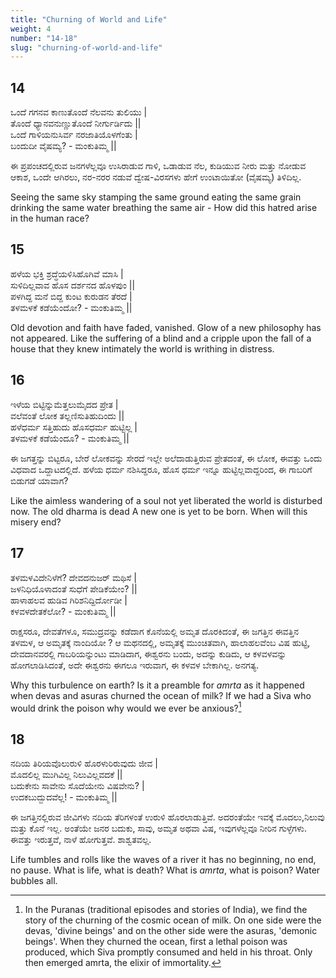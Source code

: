 ```yaml
---
title: "Churning of World and Life"
weight: 4
number: "14-18"
slug: "churning-of-world-and-life"
---
```


## 14

ಒಂದೆ ಗಗನವ ಕಾಣುತೊಂದೆ ನೆಲವನು ತುಲಿಯು |  
ತೊಂದೆ ಧ್ಯಾನವನುಣ್ಣುತೊಂದೆ ನೀರ್ಗುರ್ಡಿದು ||  
ಒಂದೆ ಗಾಳಿಯನುಸಿರ್ವ ನರಜಾತಿಯೊಳಗೆಂತು |  
ಬಂದುದೀ ವೈಷಮ್ಯ? - ಮಂಕುತಿಮ್ಮ ||

ಈ ಪ್ರಪಂಚದಲ್ಲಿರುವ ಜನಗಳೆಲ್ಲವೂ ಉಸಿರಾಡುವ ಗಾಳಿ, ಒಡಾಡುವ ನೆಲ, ಕುಡಿಯುವ ನೀರು ಮತ್ತು ನೋಡುವ ಆಕಾಶ,
ಒಂದೇ ಆಗಿರಲು, ನರ-ನರರ ನಡುವೆ ದ್ವೇಷ-ವಿರಸಗಳು ಹೇಗೆ ಉಂಟಾಯಿತೋ (ವೈಷಮ್ಯ) ತಿಳಿದಿಲ್ಲ.

Seeing the same sky stamping the same ground eating the same grain drinking the same water breathing the same air - How did this hatred arise in the human race?

## 15

ಹಳೆಯ ಭಕ್ತಿ ಶ್ರದ್ಧೆಯಳಿಸಿಹೊಗಿವೆ ಮಾಸಿ |  
ಸುಳಿದಿಲ್ಲವಾವ ಹೊಸ ದರ್ಶನದ ಹೊಳಪುಂ ||  
ಪಳಗಿದ್ದ ಮನೆ ಬಿದ್ದ ಕುಂಟ ಕುರುಡನ ತೆರದೆ |  
ತಳಮಳಕೆ ಕಡೆಯೆಂದೋ? - ಮಂಕುತಿಮ್ಮ ||

Old devotion and faith have faded, vanished. Glow of a new philosophy has not appeared. Like the suffering of a blind and a cripple upon the fall of a house that they knew intimately the world is writhing in distress.

## 16

ಇಳೆಯ ಬಿಟ್ಟಿನ್ನುಮೆತ್ತಲುಮೈದದ ಪ್ರೇತ |  
ವಲೆವಂತೆ ಲೋಕ ತಲ್ಲಣಿಸುತಿಹುದಿಂದು ||  
ಹಳೆಧರ್ಮ ಸತ್ತಿಹುದು ಹೊಸಧರ್ಮ ಹುಟ್ಟಿಲ್ಲ |  
ತಳಮಳಕೆ ಕಡೆಯೆಂದೂ? - ಮಂಕುತಿಮ್ಮ ||

ಈ ಜಗತ್ತನ್ನು ಬಿಟ್ಟರೂ, ಬೇರೆ ಲೋಕವನ್ನು ಸೇರದೆ ಇಲ್ಲೇ ಅಲೆದಾಡುತ್ತಿರುವ ಪ್ರೇತದಂತೆ, ಈ ಲೋಕ, ಈವತ್ತು ಒಂದು ವಿಧವಾದ ಒದ್ದಾಟದಲ್ಲಿದೆ.
ಹಳೆಯ ಧರ್ಮ ನಶಿಸಿದ್ದರೂ, ಹೊಸ ಧರ್ಮ ಇನ್ನೂ ಹುಟ್ಟಿಲ್ಲವಾದ್ದರಿಂದ, ಈ ಗಾಬರಿಗೆ ಬಿಡುಗಡೆ ಯಾವಾಗ?

Like the aimless wandering of a soul not yet liberated the world is disturbed now. The old dharma is dead A new one is yet to be born. When will this misery end?

## 17

ತಳಮಳವಿದೇನಿಳೆಗೆ? ದೇವದನುಜರ್ ಮಥಿಸೆ |  
ಜಳನಿಧಿಯೊಳಾದಂತೆ ಸುಧೆಗೆ ಪೇಡಿಕೆಯೇಂ? ||  
ಹಾಳಾಹಲವ ಹುಡಿವ ಗಿರಿಶನಿದ್ದಿರ್ದೋಡೀ |  
ಕಳವಳದೇತಕೆಲೋ? - ಮಂಕುತಿಮ್ಮ ||

ರಾಕ್ಷಸರೂ, ದೇವತೆಗಳೂ, ಸಮುದ್ರವನ್ನು ಕಡೆದಾಗ ಕೊನೆಯಲ್ಲಿ ಅಮೃತ ದೊರಕಿದಂತೆ, ಈ ಜಗತ್ತಿನ ಈವತ್ತಿನ ತಳಮಳ, ಆ ಅಮೃತಕ್ಕೆ ನಾಂದಿಯೋ ?
ಆ ಮಥನದಲ್ಲಿ, ಅಮೃತಕ್ಕೆ ಮುಂಚಿತವಾಗಿ, ಹಾಲಾಹಲವೆಂಬ ವಿಷ ಹುಟ್ಟಿ, ದೇವದಾನವರಲ್ಲಿ ಗಾಬರಿಯನ್ನುಂಟು ಮಾಡಿದಾಗ, ಈಶ್ವರನು ಬಂದು, ಅದನ್ನು
ಕುಡಿದು, ಆ ಕಳವಳವನ್ನು ಹೋಗಲಾಡಿಸಿದಂತೆ, ಅದೇ ಈಶ್ವರನು ಈಗಲೂ ಇರುವಾಗ, ಈ ಕಳವಳ ಬೇಕಾಗಿಲ್ಲ. ಅನಗತ್ಯ.

Why this turbulence on earth? Is it a preamble for _amrta_ as it happened when devas and asuras churned the ocean of milk? If we had a Siva who would drink the poison why would we ever be anxious?[^9]

## 18

ನದಿಯ ತಿರಿಯವೊಲುರುಳಿ ಹೊರಳುರಿರುವುದು ಜೀವ |  
ಮೊದಲಿಲ್ಲ ಮುಗಿವಿಲ್ಲ ನಿಲುವಿಲ್ಲವದಕೆ ||  
ಬದುಕೇನು ಸಾವೇನು ಸೊದೆಯೇನು ವಿಷವೇನು? |  
ಉದಕಬುದ್ಬುದವೆಲ್ಲ! - ಮಂಕುತಿಮ್ಮ ||

ಈ ಜಗತ್ತಿನಲ್ಲಿರುವ ಜೀವಿಗಳು ನದಿಯ ತೆರಿಗಳಂತೆ ಉರುಳಿ ಹೊರಲಾಡುತ್ತಿವೆ. ಅದರಂತೆಯೇ ಇವಕ್ಕೆ ಮೊದಲು,ನಿಲುವು ಮತ್ತು ಕೊನೆ ಇಲ್ಲ. ಅಂತೆಯೇ ಜನರ ಬದುಕು, ಸಾವು, ಅಮೃತ ಅಥವಾ ವಿಷ, ಇವುಗಳೆಲ್ಲವೂ ನೀರಿನ ಗುಳ್ಳೆಗಳು. ಈವತ್ತು ಇರುತ್ತವೆ, ನಾಳೆ ಹೋಗುತ್ತವೆ. ಶಾಶ್ವತವಲ್ಲ.

Life tumbles and rolls like the waves of a river it has no beginning, no end, no pause. What is life, what is death? What is _amrta_, what is poison? Water bubbles all.

[^9]: In the Puranas (traditional episodes and stories of India), we find the story of the churning of the cosmic ocean of milk. On one side were the devas, 'divine beings' and on the other side were the asuras, 'demonic beings'. When they churned the ocean, first a lethal poison was produced, which Siva promptly consumed and held in his throat. Only then emerged amrta, the elixir of immortality.
